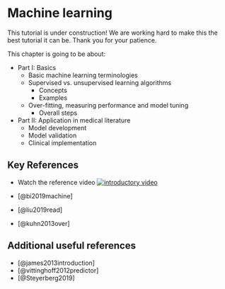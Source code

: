 # Machine learning

::: callout-caution
This tutorial is under construction! We are working hard to make this the best tutorial it can be. Thank you for your patience.
:::

This chapter is going to be about:

-   Part I: Basics
    -   Basic machine learning terminologies
    -   Supervised vs. unsupervised learning algorithms
        -   Concepts
        -   Examples
    -   Over-fitting, measuring performance and model tuning
        -   Overall steps
-   Part II: Application in medical literature
    -   Model development
    -   Model validation
    -   Clinical implementation

## Key References {.unnumbered}

-   Watch the reference video [![introductory video](https://img.youtube.com/vi/T713OdjNzgk/maxresdefault.jpg)](https://youtu.be/T713OdjNzgk)

-   [@bi2019machine]

-   [@liu2019read]

-   [@kuhn2013over]

## Additional useful references {.unnumbered}

-   [@james2013introduction]
-   [@vittinghoff2012predictor]
-   [@Steyerberg2019]
